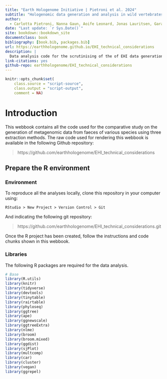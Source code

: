 ```yaml
---
title: "Earth Hologenome Initiative | Pietroni et al. 2024"
subtitle: "Hologenomic data generation and analysis in wild vertebrates"
author:
  - Carlotta Pietroni, Nanna Gaun, Aoife Leonard, Jonas Lauritsen, Garazi Martin, Iñaki Odriozola, Ostaizka Aizpurua,  Antton Alberdi^[University of Copenhagen, antton.alberdi@sund.ku.dk], Raphael Eisenhofer
date: "Last update: `r Sys.Date()`"
site: bookdown::bookdown_site
documentclass: book
bibliography: [book.bib, packages.bib]
url: https://earthhologenome.github.io/EHI_technical_considerations
description: |
  Data analysis code for the scrutinising of the of EHI data generation.
link-citations: yes
github-repo: earthhologenome/EHI_technical_considerations
---
```


```r
knitr::opts_chunk$set(
    class.source = "script-source",
    class.output = "script-output",
    comment = NA)
```

# Introduction

This webbook contains all the code used for the comparative study on the generation of metagenomic data from faeces of various species using three extraction methods. The raw code used for rendering this webbook is available in the following Github repository:

> https://github.com/earthhologenome/EHI_technical_considerations

## Prepare the R environment

### Environment

To reproduce all the analyses locally, clone this repository in your computer using:

```
RStudio > New Project > Version Control > Git
```

And indicating the following git repository:

> https://github.com/earthhologenome/EHI_technical_considerations.git

Once the R project has been created, follow the instructions and code chunks shown in this webbook.

### Libraries

The following R packages are required for the data analysis.

```r
# Base
library(R.utils)
library(knitr)
library(tidyverse)
library(devtools)
library(tinytable)
library(rairtable)
library(phyloseq)
library(ggtree)
library(ape)
library(ggnewscale)
library(ggtreeExtra)
library(nlme)
library(broom)
library(broom.mixed)
library(ggdist)
library(sjPlot)
library(multcomp)
library(car)
library(cluster)
library(vegan)
library(ggrepel)
```
